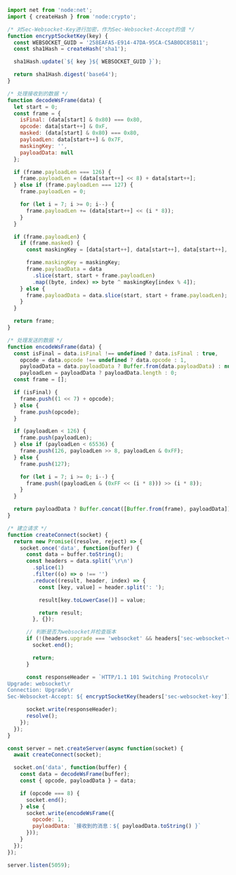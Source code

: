 ```javascript
import net from 'node:net';
import { createHash } from 'node:crypto';

/* 对Sec-Websocket-Key进行加密，作为Sec-Websocket-Accept的值 */
function encryptSocketKey(key) {
  const WEBSOCKET_GUID = '258EAFA5-E914-47DA-95CA-C5AB0DC85B11';
  const sha1Hash = createHash('sha1');

  sha1Hash.update(`${ key }${ WEBSOCKET_GUID }`);

  return sha1Hash.digest('base64');
}

/* 处理接收到的数据 */
function decodeWsFrame(data) {
  let start = 0;
  const frame = {
    isFinal: (data[start] & 0x80) === 0x80,
    opcode: data[start++] & 0xF,
    masked: (data[start] & 0x80) === 0x80,
    payloadLen: data[start++] & 0x7F,
    maskingKey: '',
    payloadData: null
  };

  if (frame.payloadLen === 126) {
    frame.payloadLen = (data[start++] << 8) + data[start++];
  } else if (frame.payloadLen === 127) {
    frame.payloadLen = 0;

    for (let i = 7; i >= 0; i--) {
      frame.payloadLen += (data[start++] << (i * 8));
    }
  }

  if (frame.payloadLen) {
    if (frame.masked) {
      const maskingKey = [data[start++], data[start++], data[start++], data[start++]];

      frame.maskingKey = maskingKey;
      frame.payloadData = data
        .slice(start, start + frame.payloadLen)
        .map((byte, index) => byte ^ maskingKey[index % 4]);
    } else {
      frame.payloadData = data.slice(start, start + frame.payloadLen);
    }
  }

  return frame;
}

/* 处理发送的数据 */
function encodeWsFrame(data) {
  const isFinal = data.isFinal !== undefined ? data.isFinal : true,
    opcode = data.opcode !== undefined ? data.opcode : 1,
    payloadData = data.payloadData ? Buffer.from(data.payloadData) : null,
    payloadLen = payloadData ? payloadData.length : 0;
  const frame = [];

  if (isFinal) {
    frame.push((1 << 7) + opcode);
  } else {
    frame.push(opcode);
  }

  if (payloadLen < 126) {
    frame.push(payloadLen);
  } else if (payloadLen < 65536) {
    frame.push(126, payloadLen >> 8, payloadLen & 0xFF);
  } else {
    frame.push(127);

    for (let i = 7; i >= 0; i--) {
      frame.push((payloadLen & (0xFF << (i * 8))) >> (i * 8));
    }
  }

  return payloadData ? Buffer.concat([Buffer.from(frame), payloadData]) : Buffer.from(frame);
}

/* 建立请求 */
function createConnect(socket) {
  return new Promise((resolve, reject) => {
    socket.once('data', function(buffer) {
      const data = buffer.toString();
      const headers = data.split('\r\n')
        .splice(1)
        .filter((o) => o !== '')
        .reduce((result, header, index) => {
          const [key, value] = header.split(': ');

          result[key.toLowerCase()] = value;

          return result;
        }, {});

      // 判断是否为websocket并检查版本
      if (!(headers.upgrade === 'websocket' && headers['sec-websocket-version'] === '13')) {
        socket.end();

        return;
      }

      const responseHeader = `HTTP/1.1 101 Switching Protocols\r
Upgrade: websocket\r
Connection: Upgrade\r
Sec-Websocket-Accept: ${ encryptSocketKey(headers['sec-websocket-key']) }\r\n\r\n`

      socket.write(responseHeader);
      resolve();
    });
  });
}

const server = net.createServer(async function(socket) {
  await createConnect(socket);

  socket.on('data', function(buffer) {
    const data = decodeWsFrame(buffer);
    const { opcode, payloadData } = data;

    if (opcode === 8) {
      socket.end();
    } else {
      socket.write(encodeWsFrame({
        opcode: 1,
        payloadData: `接收到的消息：${ payloadData.toString() }`
      }));
    }
  });
});

server.listen(5059);
```